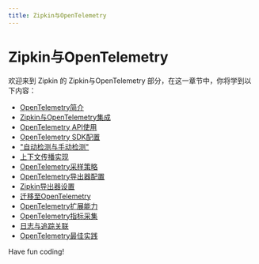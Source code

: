 ```yaml
---
title: Zipkin与OpenTelemetry
---
```


# Zipkin与OpenTelemetry

欢迎来到 Zipkin 的 Zipkin与OpenTelemetry 部分，在这一章节中，你将学到以下内容：

- [OpenTelemetry简介](./0-introduction-to-opentelemetry.mdx)
- [Zipkin与OpenTelemetry集成](./1-zipkin-and-opentelemetry-integration.mdx)
- [OpenTelemetry API使用](./2-opentelemetry-api-usage.mdx)
- [OpenTelemetry SDK配置](./3-opentelemetry-sdk-configuration.mdx)
- ["自动检测与手动检测"](./4-automatic-detection-vs-manual-detection.mdx)
- [上下文传播实现](./5-context-propagation-implementation.mdx)
- [OpenTelemetry采样策略](./6-opentelemetry-sampling-strategy.mdx)
- [OpenTelemetry导出器配置](./7-opentelemetry-exporter-configuration.mdx)
- [Zipkin导出器设置](./8-zipkin-exporter-settings.mdx)
- [迁移至OpenTelemetry](./9-migrate-to-opentelemetry.mdx)
- [OpenTelemetry扩展能力](./10-opentelemetry-expansion-capabilities.mdx)
- [OpenTelemetry指标采集](./11-opentelemetry-indicator-collection.mdx)
- [日志与追踪关联](./12-log-and-trace-association.mdx)
- [OpenTelemetry最佳实践](./13-opentelemetry-best-practices.mdx)

Have fun coding!